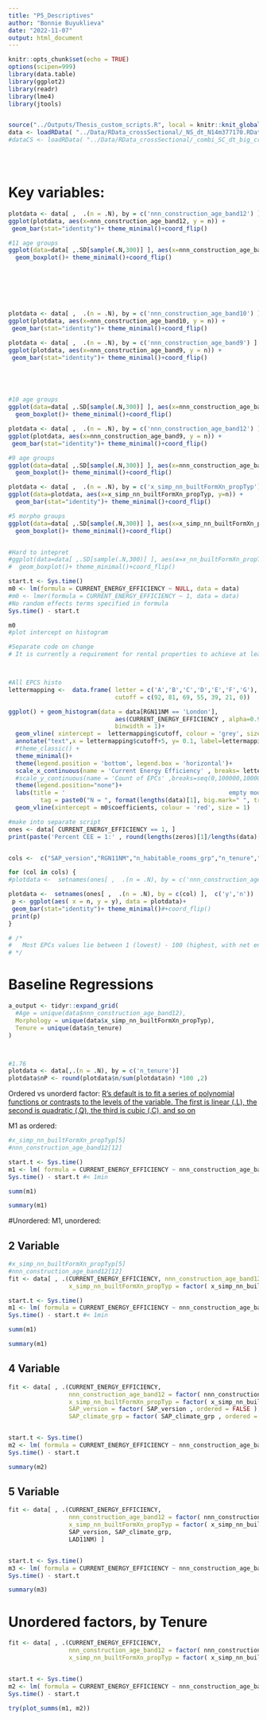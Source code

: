```yaml
---
title: "P5_Descriptives"
author: "Bonnie Buyuklieva"
date: "2022-11-07"
output: html_document
---
```


```r
knitr::opts_chunk$set(echo = TRUE)
options(scipen=999)
library(data.table)
library(ggplot2)
library(readr)
library(lme4)
library(jtools)


source("../Outputs/Thesis_custom_scripts.R", local = knitr::knit_global())
data <- loadRData( "../Data/RData_crossSectional/_NS_dt_N14m377170.RData")
#dataCS <- loadRData( "../Data/RData_crossSectional/_combi_SC_dt_big_crossSect_EPCs_cleaned_N16m984358.RData")





```



# Key variables:
```r
plotdata <- data[ ,  .(n = .N), by = c('nnn_construction_age_band12') ]
ggplot(plotdata, aes(x=nnn_construction_age_band12, y = n)) + 
 geom_bar(stat="identity")+ theme_minimal()+coord_flip()

#11 age groups
ggplot(data=data[ ,.SD[sample(.N,300)] ], aes(x=nnn_construction_age_band12, y=CURRENT_ENERGY_EFFICIENCY)) +
  geom_boxplot()+ theme_minimal()+coord_flip()







plotdata <- data[ ,  .(n = .N), by = c('nnn_construction_age_band10') ]
ggplot(plotdata, aes(x=nnn_construction_age_band10, y = n)) + 
 geom_bar(stat="identity")+ theme_minimal()+coord_flip()

plotdata <- data[ ,  .(n = .N), by = c('nnn_construction_age_band9') ]
ggplot(plotdata, aes(x=nnn_construction_age_band9, y = n)) + 
 geom_bar(stat="identity")+ theme_minimal()+coord_flip()





#10 age groups
ggplot(data=data[ ,.SD[sample(.N,300)] ], aes(x=nnn_construction_age_band10, y=CURRENT_ENERGY_EFFICIENCY)) +
  geom_boxplot()+ theme_minimal()+coord_flip()

plotdata <- data[ ,  .(n = .N), by = c('nnn_construction_age_band12') ]
ggplot(plotdata, aes(x=nnn_construction_age_band9, y = n)) + 
 geom_bar(stat="identity")+ theme_minimal()+coord_flip()

#9 age groups
ggplot(data=data[ ,.SD[sample(.N,300)] ], aes(x=nnn_construction_age_band9, y=CURRENT_ENERGY_EFFICIENCY)) +
  geom_boxplot()+ theme_minimal()+coord_flip()
```

```r
plotdata <- data[ ,  .(n = .N), by = c('x_simp_nn_builtFormXn_propTyp') ]
ggplot(data=plotdata, aes(x=x_simp_nn_builtFormXn_propTyp, y=n)) +
  geom_bar(stat="identity")+ theme_minimal()+coord_flip()

#5 morpho groups
ggplot(data=data[ ,.SD[sample(.N,300)] ], aes(x=x_simp_nn_builtFormXn_propTyp, y=CURRENT_ENERGY_EFFICIENCY)) +
  geom_boxplot()+ theme_minimal()+coord_flip()


#Hard to intepret
#ggplot(data=data[ ,.SD[sample(.N,300)] ], aes(x=x_nn_builtFormXn_propTyp, y=CURRENT_ENERGY_EFFICIENCY)) +
#  geom_boxplot()+ theme_minimal()+coord_flip()

```






```r
start.t <- Sys.time()
m0 <- lm(formula = CURRENT_ENERGY_EFFICIENCY ~ NULL, data = data)
#m0 <- lmer(formula = CURRENT_ENERGY_EFFICIENCY ~ 1, data = data)
#No random effects terms specified in formula
Sys.time() - start.t

m0 
#plot intercept on histogram
```

```r
#Separate code on change
# It is currently a requirement for rental properties to achieve at least a rating of ‘E’, which is reflected in the sharp rise in properties at the bottom of this grade rated at 39 points (from 2025 onwards this will rise to band ‘C’, which is also reflected). 



#All EPCS histo
lettermapping <-  data.frame( letter = c('A','B','C','D','E','F','G'), 
                              cutoff = c(92, 81, 69, 55, 39, 21, 0))

ggplot() + geom_histogram(data = data[RGN11NM == 'London'], 
                              aes(CURRENT_ENERGY_EFFICIENCY , alpha=0.9 ),
                              binwidth = 1)+
  geom_vline( xintercept =  lettermapping$cutoff, colour = 'grey', size=.6)+ 
  annotate("text",x = lettermapping$cutoff+5, y= 0.1, label=lettermapping$letter, angle=90, size=5)+
  #theme_classic() +
  theme_minimal()+
  theme(legend.position = 'bottom', legend.box = 'horizontal')+
  scale_x_continuous(name = 'Current Energy Efficiency' , breaks= lettermapping$cutoff)+
  #scale_y_continuous(name = 'Count of EPCs' ,breaks=seq(0,100000,10000))+
  theme(legend.position="none")+
  labs(title = '                                              empty model (mean)',
         tag = paste0("N = ", format(lengths(data)[1], big.mark=" ", trim=TRUE)) ) +
  geom_vline(xintercept = m0$coefficients, colour = 'red', size = 1) 
```

```r
#make into separate script
ones <- data[ CURRENT_ENERGY_EFFICIENCY == 1, ]
print(paste('Percent CEE = 1:' , round(lengths(zeros)[1]/lengths(data)[1]*100,2), '. Which is n = ', lengths(zeros)[1], 'rows' ))


cols <-  c("SAP_version","RGN11NM","n_habitable_rooms_grp","n_tenure","nnn_construction_age_band12","x_simp_nn_builtFormXn_propTyp",'TRANSACTION_TYPE')

for (col in cols) {
#plotdata <-  setnames(ones[ ,  .(n = .N), by = c('nnn_construction_age_band12') ],  c('n','x'))

plotdata <-  setnames(ones[ ,  .(n = .N), by = c(col) ],  c('y','n'))
 p <- ggplot(aes( x = n, y = y), data = plotdata)+
 geom_bar(stat="identity")+ theme_minimal()#+coord_flip() 
 print(p)
}

# /*
#   Most EPCs values lie between 1 (lowest) - 100 (highest, with net energy exporting homes being able to score higher) (Crawley et al. 2019, p2). Our data includes 0.16% (n =23k properties) with the lowest rating. These tend to be marketed sales properties built pre-1900 with some ‘newer’ ones from up to the 1980s. 
# */
```



# Baseline Regressions

```r
a_output <- tidyr::expand_grid(
  #Age = unique(data$nnn_construction_age_band12),
  Morphology = unique(data$x_simp_nn_builtFormXn_propTyp),
  Tenure = unique(data$n_tenure)
)



#1.76
plotdata <- data[,.(n = .N), by = c('n_tenure')]
plotdata$nP <- round(plotdata$n/sum(plotdata$n) *100 ,2)
```





Ordered vs unorderd factor: [R's default is to fit a series of polynomial functions or contrasts to the levels of the variable. The first is linear (.L), the second is quadratic (.Q), the third is cubic (.C), and so on](https://stackoverflow.com/questions/57297771/interpretation-of-l-q-c-4-for-logistic-regression)

M1 as ordered: 
```r
#x_simp_nn_builtFormXn_propTyp[5]
#nnn_construction_age_band12[12]

start.t <- Sys.time()
m1 <- lm( formula = CURRENT_ENERGY_EFFICIENCY ~ nnn_construction_age_band12 + x_simp_nn_builtFormXn_propTyp, data = data)
Sys.time() - start.t #< 1min

summ(m1)
```

```r
summary(m1)
```


#Unordered:
M1, unordered: 

## 2 Variable
```r
#x_simp_nn_builtFormXn_propTyp[5]
#nnn_construction_age_band12[12]
fit <- data[ , .(CURRENT_ENERGY_EFFICIENCY, nnn_construction_age_band12 = factor( nnn_construction_age_band12 , ordered = FALSE ), 
                 x_simp_nn_builtFormXn_propTyp = factor( x_simp_nn_builtFormXn_propTyp , ordered = FALSE )) ]

start.t <- Sys.time()
m1 <- lm( formula = CURRENT_ENERGY_EFFICIENCY ~ nnn_construction_age_band12 + x_simp_nn_builtFormXn_propTyp, data = fit)
Sys.time() - start.t #< 1min

summ(m1)
```

```r
summary(m1)
```

## 4 Variable

```r
fit <- data[ , .(CURRENT_ENERGY_EFFICIENCY, 
                 nnn_construction_age_band12 = factor( nnn_construction_age_band12 , ordered = FALSE ), 
                 x_simp_nn_builtFormXn_propTyp = factor( x_simp_nn_builtFormXn_propTyp , ordered = FALSE ),
                 SAP_version = factor( SAP_version , ordered = FALSE ),
                 SAP_climate_grp = factor( SAP_climate_grp , ordered = FALSE) ) ]


start.t <- Sys.time()
m2 <- lm( formula = CURRENT_ENERGY_EFFICIENCY ~ nnn_construction_age_band12 + x_simp_nn_builtFormXn_propTyp + SAP_version + SAP_climate_grp , data = fit)
Sys.time() - start.t
```

```r
summary(m2)
```

## 5 Variable

```r
fit <- data[ , .(CURRENT_ENERGY_EFFICIENCY, 
                 nnn_construction_age_band12 = factor( nnn_construction_age_band12 , ordered = FALSE ), 
                 x_simp_nn_builtFormXn_propTyp = factor( x_simp_nn_builtFormXn_propTyp , ordered = FALSE ),
                 SAP_version, SAP_climate_grp,
                 LAD11NM) ]


start.t <- Sys.time()
m3 <- lm( formula = CURRENT_ENERGY_EFFICIENCY ~ nnn_construction_age_band12 + x_simp_nn_builtFormXn_propTyp + SAP_version + SAP_climate_grp + LAD11NM, data = fit)
Sys.time() - start.t
```

```r
summary(m3)
```



# Unordered factors, by Tenure
```r
fit <- data[ , .(CURRENT_ENERGY_EFFICIENCY, 
                 nnn_construction_age_band12 = factor( nnn_construction_age_band12 , ordered = FALSE ), 
                 x_simp_nn_builtFormXn_propTyp = factor( x_simp_nn_builtFormXn_propTyp , ordered = FALSE ), SAP_version, SAP_climate_grp, LAD11NM, n_tenure) ]


start.t <- Sys.time()
m2 <- lm( formula = CURRENT_ENERGY_EFFICIENCY ~ nnn_construction_age_band12 + x_simp_nn_builtFormXn_propTyp + SAP_version + SAP_climate_grp + LAD11NM, data = fit[ n_tenure ==  "rental (social)",])
Sys.time() - start.t


```

```r

try(plot_summs(m1, m2))

```








